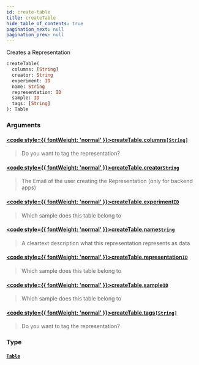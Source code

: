 ```yaml
---
id: create-table
title: createTable
hide_table_of_contents: true
pagination_next: null
pagination_prev: null
---
```








Creates a Representation

```graphql
createTable(
  columns: [String]
  creator: String
  experiment: ID
  name: String
  representation: ID
  sample: ID
  tags: [String]
): Table
```


### Arguments

#### [<code style={{ fontWeight: 'normal' }}>createTable.<b>columns</b></code>](#)<Bullet />[`[String]`](/docs/schemas/mikro/scalars/string) <Badge class="secondary" text="list"/> <Badge class="secondary" text="scalar"/>
> Do you want to tag the representation?
> 

#### [<code style={{ fontWeight: 'normal' }}>createTable.<b>creator</b></code>](#)<Bullet />[`String`](/docs/schemas/mikro/scalars/string) <Badge class="secondary" text="scalar"/>
> The Email of the user creating the Representation (only for backend apps)
> 

#### [<code style={{ fontWeight: 'normal' }}>createTable.<b>experiment</b></code>](#)<Bullet />[`ID`](/docs/schemas/mikro/scalars/id) <Badge class="secondary" text="scalar"/>
> Which sample does this table belong to
> 

#### [<code style={{ fontWeight: 'normal' }}>createTable.<b>name</b></code>](#)<Bullet />[`String`](/docs/schemas/mikro/scalars/string) <Badge class="secondary" text="scalar"/>
> A cleartext description what this representation represents as data
> 

#### [<code style={{ fontWeight: 'normal' }}>createTable.<b>representation</b></code>](#)<Bullet />[`ID`](/docs/schemas/mikro/scalars/id) <Badge class="secondary" text="scalar"/>
> Which sample does this table belong to
> 

#### [<code style={{ fontWeight: 'normal' }}>createTable.<b>sample</b></code>](#)<Bullet />[`ID`](/docs/schemas/mikro/scalars/id) <Badge class="secondary" text="scalar"/>
> Which sample does this table belong to
> 

#### [<code style={{ fontWeight: 'normal' }}>createTable.<b>tags</b></code>](#)<Bullet />[`[String]`](/docs/schemas/mikro/scalars/string) <Badge class="secondary" text="list"/> <Badge class="secondary" text="scalar"/>
> Do you want to tag the representation?
> 

### Type

#### [`Table`](/docs/schemas/mikro/objects/table) <Badge class="secondary" text="object"/>
> 
> 





